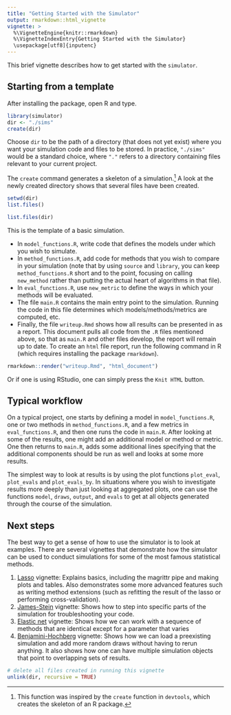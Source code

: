 ```yaml
---
title: "Getting Started with the Simulator"
output: rmarkdown::html_vignette
vignette: >
  %\VignetteEngine{knitr::rmarkdown}
  %\VignetteIndexEntry{Getting Started with the Simulator}
  \usepackage[utf8]{inputenc}
---
```


This brief vignette describes how to get started with the `simulator`.

## Starting from a template

After installing the package, open R and type.
```r
library(simulator)
dir <- "./sims"
create(dir)
```

Choose `dir` to be the path of a directory (that does not yet exist) where you want your simulation code and files to be stored.  In practice, `"./sims"` would be a standard choice, where `"."` refers to a directory containing files relevant to your current project.

The `create` command generates a skeleton of a simulation.^[This function was inspired by the `create` function in `devtools`, which creates the skeleton of an R package.]  A look at the newly created directory shows that several files have been created.

```r
setwd(dir)
list.files()
```

```r
list.files(dir)
```

This is the template of a basic simulation. 

- In `model_functions.R`, write code that defines the models under which you wish to simulate.  
- In `method_functions.R`, add code for methods that you wish to compare in your simulation (note that by using `source` and `library`, you can keep `method_functions.R` short and to the point, focusing on calling `new_method` rather than putting the actual heart of algorithms in that file).  
- In `eval_functions.R`, use `new_metric` to define the ways in which your methods will be evaluated. 
- The file `main.R` contains the main entry point to the simulation.  Running the code in this file determines which models/methods/metrics are computed, etc.  
- Finally, the file `writeup.Rmd` shows how all results can be presented in as a report.  This document pulls all code from the `.R` files mentioned above, so that as `main.R` and other files develop, the report will remain up to date.  To create an `html` file report, run the following command in R (which requires installing the package `rmarkdown`).

```r
rmarkdown::render("writeup.Rmd", "html_document")
```

Or if one is using RStudio, one can simply press the `Knit HTML` button.

## Typical workflow

On a typical project, one starts by defining a model in `model_functions.R`, one or two methods in `method_functions.R`, and a few metrics in `eval_functions.R`, and then one runs the code in `main.R`.  After looking at some of the results, one might add an additional model or method or metric.  One then returns to `main.R`, adds some additional lines specifying that the additional components should be run as well and looks at some more results.

The simplest way to look at results is by using the plot functions `plot_eval`, `plot_evals` and `plot_evals_by`.  In situations where you wish to investigate results more deeply than just looking at aggregated plots, one can use the functions `model`, `draws`, `output`, and `evals` to get at all objects generated through the course of the simulation.  

## Next steps

The best way to get a sense of how to use the simulator is to look at examples.  There are several vignettes that demonstrate how the simulator can be used to conduct simulations for some of the most famous statistical methods.

1) [Lasso](lasso.html) vignette: Explains basics, including the magrittr pipe and making plots and tables. Also demonstrates some more advanced features such as writing method extensions (such as refitting the result of the lasso or performing cross-validation).
2) [James-Stein](js.html) vignette: Shows how to step into specific parts of the simulation for troubleshooting your code.
3) [Elastic net](en.html) vignette: Shows how we can work with a sequence of methods that are identical except for a parameter that varies
4) [Benjamini-Hochberg](fdr.html) vignette: Shows how we can load a preexisting simulation and add more random draws without having to rerun anything.  It also shows how one can have multiple simulation objects that point to overlapping sets of results.

```r
# delete all files created in running this vignette 
unlink(dir, recursive = TRUE)
```
